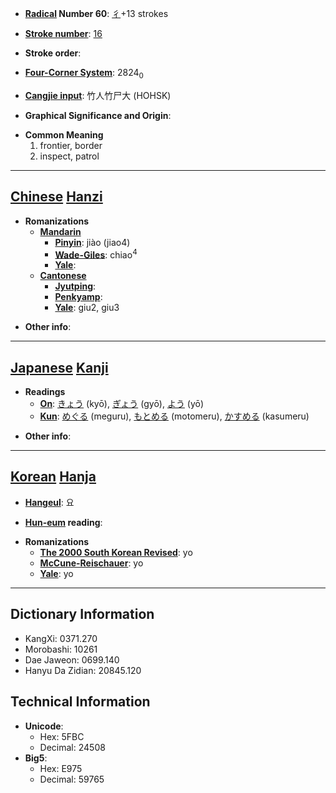 * '''[[Wiktionary:Chinese radical index| Radical]] Number 60''': [[Wiktionary:Chinese radical index 彳|彳]]+13 strokes

* '''[[Wiktionary:Chinese total strokes index|Stroke number]]''': [[Wiktionary:Chinese total strokes index 16|16]]

* '''Stroke order''': 

* '''[[Wiktionary:Chinese four corner index|Four-Corner System]]''': 2824<sub>0</sub>

* '''[[Wiktionary:Chinese Cangjie index|Cangjie input]]''': 竹人竹尸大 (HOHSK)

* '''Graphical Significance and Origin''': 

* '''Common Meaning'''
*#frontier, border
*# inspect, patrol


----

== [[Chinese]] [[Hanzi]] ==

* '''Romanizations'''
** '''[[Mandarin]]'''
*** '''[[Pinyin]]''': jiào (jiao4)
*** '''[[Wade-Giles]]''': chiao<sup>4</sup>
*** '''[[Yale]]''': 
** '''[[Cantonese]]'''
*** '''[[Jyutping]]''':
*** '''[[Penkyamp]]''': 
*** '''[[Yale]]''': giu2, giu3

* '''Other info''': 

----

== [[Japanese]] [[Kanji]] ==

* '''Readings'''
** '''[[On]]''': [[きょう]] (kyō), [[ぎょう]] (gyō), [[よう]] (yō)
** '''[[Kun]]''': [[めぐる]] (meguru), [[もとめる]] (motomeru), [[かすめる]] (kasumeru)

* '''Other info''':  

----

== [[Korean]] [[Hanja]] ==

* '''[[Hangeul]]''': 요

* '''[[Hun-eum]] reading''': 

* '''Romanizations'''
** '''[[The 2000 South Korean Revised Romanization|The 2000 South Korean Revised]]''': yo
** '''[[McCune-Reischauer]]''': yo
** '''[[Yale]]''': yo

----

== Dictionary Information ==

* KangXi: 0371.270
* Morobashi: 10261
* Dae Jaweon: 0699.140
* Hanyu Da Zidian: 20845.120

== Technical Information ==

* '''Unicode''':
** Hex: 5FBC
** Decimal: 24508
* '''Big5''':
** Hex: E975
** Decimal: 59765